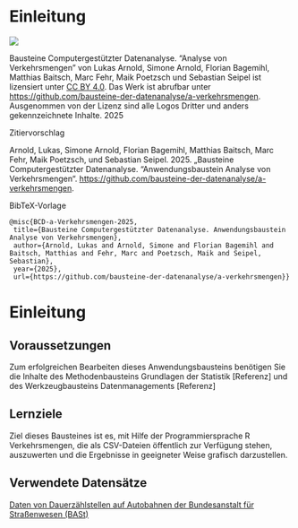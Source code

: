 # Einleitung {.unnumbered}

:::: {.border #Lizenz}

::: {layout="[20, 80]" layout-valign="center"}
![](https://mirrors.creativecommons.org/presskit/buttons/88x31/png/by.png){fig-alt="Symbol des Lizenzhinweises Creative Commons BY"} 

Bausteine Computergestützter Datenanalyse. "Analyse von Verkehrsmengen" von Lukas Arnold, 
Simone Arnold, Florian Bagemihl, Matthias Baitsch, Marc Fehr, Maik Poetzsch und 
Sebastian Seipel ist lizensiert unter [CC BY 4.0](https://creativecommons.org/licenses/by/4.0/deed.de). 
Das Werk ist abrufbar unter <https://github.com/bausteine-der-datenanalyse/a-verkehrsmengen>. 
Ausgenommen von der Lizenz sind alle Logos Dritter und anders gekennzeichnete Inhalte. 2025

:::

Zitiervorschlag

Arnold, Lukas, Simone Arnold, Florian Bagemihl, Matthias Baitsch, Marc Fehr, Maik Poetzsch, und 
Sebastian Seipel. 2025. „Bausteine Computergestützter Datenanalyse. 
"Anwendungsbaustein Analyse von Verkehrsmengen“. <https://github.com/bausteine-der-datenanalyse/a-verkehrsmengen>.

BibTeX-Vorlage

```
@misc{BCD-a-Verkehrsmengen-2025,
 title={Bausteine Computergestützter Datenanalyse. Anwendungsbaustein Analyse von Verkehrsmengen},
 author={Arnold, Lukas and Arnold, Simone and Florian Bagemihl and Baitsch, Matthias and Fehr, Marc and Poetzsch, Maik and Seipel, Sebastian},
 year={2025},
 url={https://github.com/bausteine-der-datenanalyse/a-verkehrsmengen}} 
```

::::

# Einleitung

## Voraussetzungen

Zum erfolgreichen Bearbeiten dieses Anwendungsbausteins benötigen Sie die Inhalte des Methodenbausteins Grundlagen der Statistik \[Referenz\] und des Werkzeugbausteins Datenmanagements \[Referenz\]

## Lernziele

Ziel dieses Bausteines ist es, mit Hilfe der Programmiersprache R Verkehrsmengen, die als CSV-Dateien öffentlich zur Verfügung stehen, auszuwerten und die Ergebnisse in geeigneter Weise
grafisch darzustellen.

## Verwendete Datensätze

[Daten von Dauerzählstellen auf Autobahnen der Bundesanstalt für Straßenwesen (BASt)](https://www.bast.de/DE/Verkehrstechnik/Fachthemen/v2-verkehrszaehlung/Daten/2022_1/Jawe2022.html)

